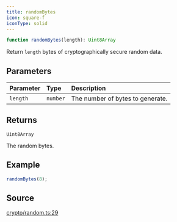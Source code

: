 ```yaml
---
title: randomBytes
icon: square-f
iconType: solid
---
```


```ts
function randomBytes(length): Uint8Array
```

Return `length` bytes of cryptographically secure random data.

## Parameters

| Parameter | Type | Description |
| :------ | :------ | :------ |
| `length` | `number` | The number of bytes to generate. |

## Returns

`Uint8Array`

The random bytes.

## Example

```ts
randomBytes(8);
```

## Source

[crypto/random.ts:29](https://github.com/dominant-strategies/quais.js/blob/af7f840a0304b482e2774523ff8e2af8a7b04041/src/crypto/random.ts#L29)
